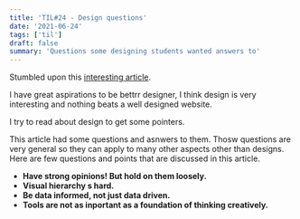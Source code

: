 ```yaml
---
title: 'TIL#24 - Design questions'
date: '2021-06-24'
tags: ['til']
draft: false
summary: 'Questions some designing students wanted answers to'
---
```


Stumbled upon this [interesting article](https://medium.com/@cameronmoll/10-things-i-wish-every-design-student-knew-88ac615a5db9).

I have great aspirations to be bettrr designer, I think design is very interesting and nothing beats a well designed website.

I try to read about design to get some pointers.

This article had some questions and asnwers to them. Thosw questions are very general so they can apply to many other aspects other than designs.
Here are few questions and points that are discussed in this article.

- **Have strong opinions! But hold on them loosely.**
- **Visual hierarchy s hard.**
- **Be data informed, not just data driven.**
- **Tools are not as inportant as a foundation of thinking creatively.**
